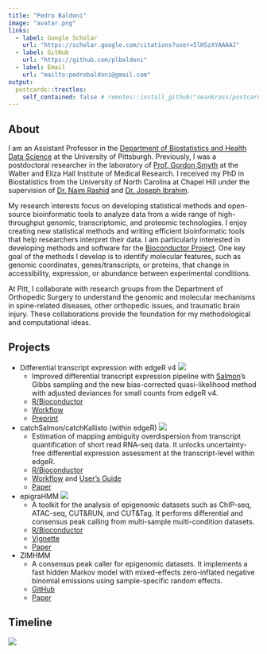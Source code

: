 ```yaml
---
title: "Pedro Baldoni"
image: "avatar.png"
links:
  - label: Google Scholar
    url: "https://scholar.google.com/citations?user=5lHSzXYAAAAJ"
  - label: GitHub
    url: "https://github.com/plbaldoni"
  - label: Email
    url: "mailto:pedrobaldoni@gmail.com"
output:
  postcards::trestles:
    self_contained: false # remotes::install_github("seankross/postcards@self-contained")
---
```


## About

I am an Assistant Professor in the [Department of Biostatistics and Health Data Science](https://www.publichealth.pitt.edu/biostatistics) at the University of Pittsburgh. Previously, I was a postdoctoral researcher in the laboratory of [Prof. Gordon Smyth](https://www.wehi.edu.au/laboratory/smyth-lab) at the Walter and Eliza Hall Institute of Medical Research. I received my PhD in Biostatistics from the University of North Carolina at Chapel Hill under the supervision of [Dr. Naim Rashid](https://sph.unc.edu/adv_profile/naim-rashid-phd/) and [Dr. Joseph Ibrahim](https://sph.unc.edu/adv_profile/joseph-g-ibrahim-phd).

My research interests focus on developing statistical methods and open-source bioinformatic tools to analyze data from a wide range of high-throughput genomic, transcriptomic, and proteomic technologies. I enjoy creating new statistical methods and writing efficient bioinformatic tools that help researchers interpret their data. I am particularly interested in developing methods and software for the [Bioconductor Project](https://bioconductor.org). One key goal of the methods I develop is to identify molecular features, such as genomic coordinates, genes/transcripts, or proteins, that change in accessibility, expression, or abundance between experimental conditions.

At Pitt, I collaborate with research groups from the Department of Orthopedic Surgery to understand the genomic and molecular mechanisms in spine-related diseases, other orthopedic issues, and traumatic brain injury. These collaborations provide the foundation for my methodological and computational ideas.

## Projects

* Differential transcript expression with edgeR v4 ![](https://bioconductor.org/shields/years-in-bioc/edgeR.svg)
    + Improved differential transcript expression pipeline with [Salmon](https://github.com/COMBINE-lab/salmon)'s Gibbs sampling and the new bias-corrected quasi-likelihood method with adjusted deviances for small counts from edgeR v4.
    + [R/Bioconductor](https://bioconductor.org/packages/edgeR)
    + [Workflow](https://plbaldoni.github.io/GibbsDTE-code)
    + [Preprint](https://www.biorxiv.org/content/10.1101/2024.06.25.600555v1)

* catchSalmon/catchKallisto (within edgeR) ![](https://bioconductor.org/shields/years-in-bioc/edgeR.svg)
    + Estimation of mapping ambiguity overdispersion from transcript quantification of short read RNA-seq data. It unlocks uncertainty-free differential expression assessment at the transcript-level within edgeR.
    + [R/Bioconductor](https://bioconductor.org/packages/edgeR)
    + [Workflow](https://plbaldoni.github.io/TranscriptDE-code) and [User's Guide](https://bioconductor.org/packages/release/bioc/vignettes/edgeR/inst/doc/edgeRUsersGuide.pdf)
    + [Paper](https://doi.org/10.1093/nar/gkad1167)

* epigraHMM ![](https://bioconductor.org/shields/years-in-bioc/epigraHMM.svg)
    + A toolkit for the analysis of epigenomic datasets such as ChIP-seq, ATAC-seq, CUT&RUN, and CUT&Tag. It performs differential and consensus peak calling from multi-sample multi-condition datasets.
    + [R/Bioconductor](https://bioconductor.org/packages/epigraHMM)
    + [Vignette](https://bioconductor.org/packages/release/bioc/vignettes/epigraHMM/inst/doc/epigraHMM.html)
    + [Paper](https://onlinelibrary.wiley.com/doi/10.1111/biom.13477)
    
* ZIMHMM
    + A consensus peak caller for epigenomic datasets. It implements a fast hidden Markov model with mixed-effects zero-inflated negative binomial emissions using sample-specific random effects.
    + [GitHub](https://github.com/plbaldoni/ZIMHMM)
    + [Paper](https://onlinelibrary.wiley.com/doi/full/10.1111/biom.13083)
    
## Timeline

![](https://ghchart.rshah.org/4B9CD3/plbaldoni)

